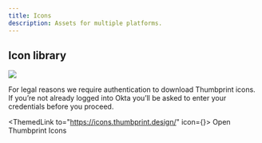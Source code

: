 ```yaml
---
title: Icons
description: Assets for multiple platforms.
---
```



## Icon library

<Img src="./icon-hero.png" className="db" />

For legal reasons we require authentication to download Thumbprint icons. If you’re not already logged into Okta you’ll be asked to enter your credentials before you proceed.

<ThemedLink to="https://icons.thumbprint.design/" icon={<ContentModifierLockedSmall />}>
    Open Thumbprint Icons
</ThemedLink>
